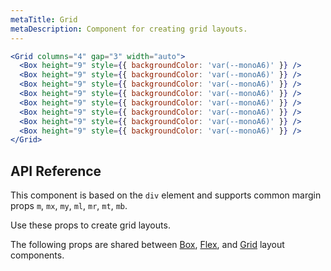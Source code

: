 ```yaml
---
metaTitle: Grid
metaDescription: Component for creating grid layouts.
---
```


```jsx live=true
<Grid columns="4" gap="3" width="auto">
  <Box height="9" style={{ backgroundColor: 'var(--monoA6)' }} />
  <Box height="9" style={{ backgroundColor: 'var(--monoA6)' }} />
  <Box height="9" style={{ backgroundColor: 'var(--monoA6)' }} />
  <Box height="9" style={{ backgroundColor: 'var(--monoA6)' }} />
  <Box height="9" style={{ backgroundColor: 'var(--monoA6)' }} />
  <Box height="9" style={{ backgroundColor: 'var(--monoA6)' }} />
  <Box height="9" style={{ backgroundColor: 'var(--monoA6)' }} />
  <Box height="9" style={{ backgroundColor: 'var(--monoA6)' }} />
</Grid>
```

## API Reference

This component is based on the `div` element and supports common margin props `m`, `mx`, `my`, `ml`, `mr`, `mt`, `mb`.

Use these props to create grid layouts.

<ThemesPropsTable name="grid" />

The following props are shared between [Box](./box), [Flex](./flex), and [Grid](./grid) layout components.

<ThemesPropsTable name="layout" />
